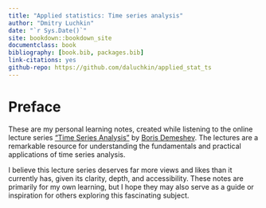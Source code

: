 ```yaml
--- 
title: "Applied statistics: Time series analysis"
author: "Dmitry Luchkin"
date: "`r Sys.Date()`"
site: bookdown::bookdown_site
documentclass: book
bibliography: [book.bib, packages.bib]
link-citations: yes
github-repo: https://github.com/daluchkin/applied_stat_ts
---
```


# Preface {-}

These are my personal learning notes, created while listening to the online lecture series ["Time Series Analysis"](https://www.youtube.com/@%D0%9F%D1%80%D0%B8%D0%BA%D0%BB%D0%B0%D0%B4%D0%BD%D0%B0%D1%8F%D1%81%D1%82%D0%B0%D1%82%D0%B8%D1%81%D1%82%D0%B8%D0%BA%D0%B0/playlists) by [Boris Demeshev](https://github.com/bdemeshev). The lectures are a remarkable resource for understanding the fundamentals and practical applications of time series analysis.

I believe this lecture series deserves far more views and likes than it currently has, given its clarity, depth, and accessibility. These notes are primarily for my own learning, but I hope they may also serve as a guide or inspiration for others exploring this fascinating subject.
